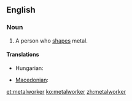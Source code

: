 ==English==

===Noun===
{{en-noun}}

# A person who [[shape]]s metal.

====Translations====
{{trans-top|a person who shapes metal}}
* Hungarian: {{t+|hu|kohász}}
{{trans-mid}}
* [[Macedonian]]: {{t-|mk|металец|m|tr=metálec}}
{{trans-bottom}}

[[et:metalworker]]
[[ko:metalworker]]
[[zh:metalworker]]